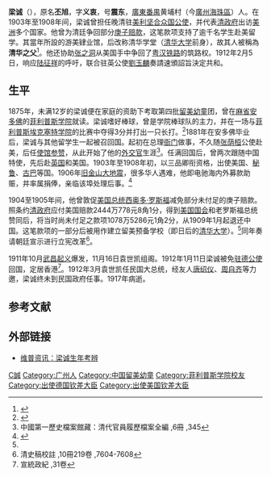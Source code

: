 {{Infobox_officeholder
| name = 梁诚
| image name =Chentung_Liang_Chen.png <!--TO BE RENAMED Chentung_Liang_Chen.png-->
| width = 200
| now = [[清政府|清政府]]驻[[美利坚合众国|美利坚合众国]][[公使|公使]]
| period = 1903年1908年
| now2 = 
| period2 = 
| now3 = 
| period3 = 
| now4 = 
| period4 = 
| Sex = 男
| different name = 梁丕旭
| party = 清政府（－1912年1月）
| Native place = [[广东省|广东省]][[广州市|广州市]]
| nationality = {{QING}}（1864年–1911年）<br> {{ROC-1912}}（1912年–1917年）
| date of birth = 1864年
| place of birth ={{QING-1862}}[[廣東|廣東]][[番禺_(古代)|番禺]][[新滘|新滘]][[黃埔村|黃埔村]]
| date of death = 1917年
| place of death = {{HKG-1910}}
| spouse = 
| relatives =
| educate = 
| work =
| past =
}}

'''梁诚'''{{KCMG}}（{{bd|1864年||1917年|catIdx=Liang梁}}），原名'''丕旭'''，字'''义衷'''，号'''震东'''，[[廣東|廣東]][[番禺_(古代)|番禺]]黄埔村（今[[廣州|廣州]][[海珠區|海珠區]]）人。在1903年至1908年间，梁诚曾担任晚清驻[[美利坚合众国|美利坚合众国]][[公使|公使]]，并代表[[清政府|清政府]]出访[[美洲|美洲]]多个国家。他曾为清廷争回部分[[庚子赔款|庚子赔款]]，这笔款项支持了逾千名学生赴美留学。其當年所設的游美肄业馆，后改称清华学堂（[[清华大学|清华大学]]前身），故其人被稱為'''清华之父'''<ref>{{Cite web|url=http://news.sina.com.cn/c/2017-12-25/doc-ifypxmsr0294269.shtml|title=“清华之父”地道老广|accessdate=|author=大洋网|date=2017-12-25|publisher=|archive-date=2017-12-25|archive-url=https://web.archive.org/web/20171225091954/http://news.sina.com.cn/c/2017-12-25/doc-ifypxmsr0294269.shtml|dead-url=no}}</ref>。他还协助[[张之洞|张之洞]]从美国手中争回了[[粤汉铁路|粤汉铁路]]的筑路权。1912年2月5日，响应[[陆征祥|陆征祥]]的呼吁，联合驻英公使[[劉玉麟|劉玉麟]]奏請速頒詔旨決定共和。 

{{Gallery|File:Chentung Cheng Liang cph.3a44342.jpg|梁誠1903年}}

== 生平 ==
1875年，未满12岁的梁诚便在家庭的资助下考取第四批[[留美幼童|留美幼童]]团，曾在[[麻省|麻省]][[安多佛|安多佛]]的[[菲利普斯学院|菲利普斯学院]]就读。梁诚嗜好棒球，曾是学院棒球队的主力，并在一场与[[菲利普斯埃克塞特学院|菲利普斯埃克塞特学院]]的比赛中夺得3分并打出一只长打。<ref name="Reaves2004">{{cite book|last=Reaves|first=Joseph A.|title=Taking in a Game: A History of Baseball in Asia|url=http://books.google.com/books?id=OAsOIRQVQKcC&pg=PA25|accessdate=November 22, 2015|date=May 2004|publisher=University of Nebraska Press|isbn=9780803290013|pages=24–27}}</ref>1881年在安多佛毕业后，梁诚与其他留学生一起被召回国。起初在总理[[衙门|衙门]]做事，不久随[[张荫桓|张荫桓]]公使赴美，后任[[使馆|使馆]][[参赞|参赞]]，从此开始了他的[[外交官|外交官]]生涯<ref>中國第一歷史檔案館藏：清代官員履歷檔案全編 ,6冊 ,345</ref>。任满回国后，曾两次跟随中国特使，先后赴[[英国|英国]]和美国。1903年至1908年初，以三品卿衔资格，出使美国、[[秘鲁|秘鲁]]、[[古巴|古巴]]等国。1906年[[1906年旧金山大地震|旧金山大地震]]，很多华人遇难，他即电驰海内外募款助赈，并率属捐俸，亲临该埠处理后事。<ref name="tuku">{{cite web|url=http://tuku.history.china.com/history/html/2006-03-22/6327.htm|title=留学生出身的驻美公使——梁诚|first=n/a|last=sysreboot|date=2006-03-22|language=zh|deadurl=yes|archiveurl=https://web.archive.org/web/20070905140943/http://tuku.history.china.com/history/html/2006-03-22/6327.htm|archivedate=2007年9月5日|df=}}</ref>

1904至1905年间，他曾敦促[[美国总统|美国总统]][[西奥多·罗斯福|西奥多·罗斯福]]减免部分未付足的庚子赔款。照条约[[清政府|清政府]]应付美国赔款2444万778元8角1分，得到[[美国国会|美国国会]]和老罗斯福总统赞同后，将当时尚未付足之款项1078万5286元1角2分，从1909年1月起退还中国。这笔款项的一部分后被用作建立留美预备学校（即日后的[[清华大学|清华大学]]）。<ref name="tuku" />同年奏请朝廷宣示进行立宪改革<ref>清史稿校註 ,10冊219卷 ,7604-7608</ref>。

1911年10月[[武昌起义|武昌起义]]爆发，11月16日袁世凯组阁。1912年1月11日梁诚被免[[中国驻德国大使列表|驻德公使]]回国，定居香港<ref>宣統政紀 ,31卷</ref>。1912年3月袁世凯任民国大总统，经友人[[唐绍仪|唐绍仪]]、[[周自齐|周自齐]]等力邀，梁诚终未到民国政府任事。1917年病逝。

== 参考文献 ==
{{reflist}}

== 外部链接 ==
* [http://www.cqvip.com/qk/81391x/200106/12319147.html 维普资讯：梁诚生年考辨]

{{China Ambassadors to US}}
{{清朝留美幼童}}
{{Authority control}}
{{DEFAULTSORT:Liang梁}}
[[Category:梁姓|C誠]]
[[Category:广州人|Category:广州人]]
[[Category:中国留美幼童|Category:中国留美幼童]]
[[Category:菲利普斯学院校友|Category:菲利普斯学院校友]]
[[Category:出使德国钦差大臣|Category:出使德国钦差大臣]]
[[Category:出使美国钦差大臣|Category:出使美国钦差大臣]]